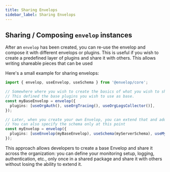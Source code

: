 ```yaml
---
title: Sharing Envelops
sidebar_label: Sharing Envelops
---
```


## Sharing / Composing `envelop` instances

After an `envelop` has been created, you can re-use the envelop and compose it with different envelops or plugins. This is useful if you wish to create a predefined layer of plugins and share it with others.
This allows writing shareable pieces that can be used

Here's a small example for sharing envelops:

```ts
import { envelop, useEnvelop, useSchema } from '@envelop/core';

// Somewhere where you wish to create the basics of what you wish to share
// This defined the base plugins you wish to use as base.
const myBaseEnvelop = envelop({
  plugins: [useOrgAuth(), useOrgTracing(), useOrgLogsCollector()],
});

// Later, when you create your own Envelop, you can extend that and add custom plugins.
// You can also specify the schema only at this point
const myEnvelop = envelop({
  plugins: [useEnvelop(myBaseEnvelop), useSchema(myServerSchema), useMyCustomPlugin()],
});
```

This approach allows developers to create a base Envelop and share it across the organization: you can define your monitoring setup, logging, authentication, etc., only once in a shared package and share it with others without losing the ability to extend it.
